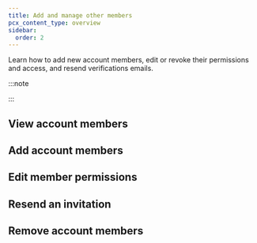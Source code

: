 ```yaml
---
title: Add and manage other members
pcx_content_type: overview
sidebar:
  order: 2
---
```



Learn how to add new account members, edit or revoke their permissions and access, and resend verifications emails.

:::note

<Render file="account-member-manage-limitation" product="fundamentals" />

:::

## View account members

<Render file="account-member-manage-limitation" product="fundamentals" />

<Render file="view-account-members" product="fundamentals" />

## Add account members

<Render file="account-member-manage-limitation" product="fundamentals" />

<Render file="add-account-members" product="fundamentals" />

## Edit member permissions

<Render file="account-member-manage-limitation" product="fundamentals" />

<Render file="edit-member-permissions" product="fundamentals" />

## Resend an invitation

<Render file="resend-member-invitation" product="fundamentals" />

## Remove account members

<Render file="account-member-manage-limitation" product="fundamentals" />

<Render file="remove-account-members" product="fundamentals" />
